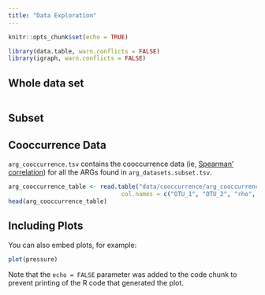```yaml
---
title: "Data Exploration"
---
```


```r
knitr::opts_chunk$set(echo = TRUE)
```

```r
library(data.table, warn.conflicts = FALSE)
library(igraph, warn.conflicts = FALSE)
```

## Whole data set

```r

```

## Subset

## Cooccurrence Data

`arg_cooccurrence.tsv` contains the cooccurrence data (ie, [Spearman' correlation](https://en.wikipedia.org/wiki/Spearman%27s_rank_correlation_coefficient)) for all the ARGs found in `arg_datasets.subset.tsv`.

```r
arg_cooccurrence_table <- read.table("data/cooccurrence/arg_cooccurrence.trimmed.tsv", 
                                col.names = c("OTU_1", "OTU_2", "rho", "p"))
head(arg_cooccurrence_table)
```

## Including Plots

You can also embed plots, for example:

```r
plot(pressure)
```

Note that the `echo = FALSE` parameter was added to the code chunk to prevent printing of the R code that generated the plot.

